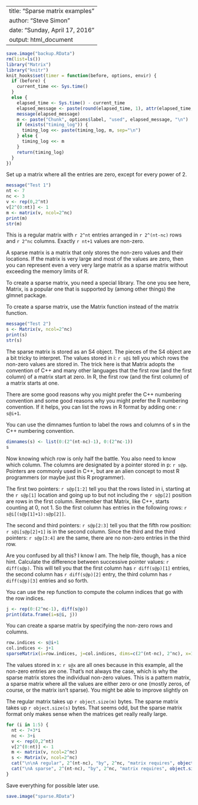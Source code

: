 
---
title: "Sparse matrix examples"
author: "Steve Simon"
date: "Sunday, April 17, 2016"
output: html_document
---

```{r start-clean}
save.image("backup.RData")
rm(list=ls())
library("Matrix")
library("knitr")
knit_hooks$set(timer = function(before, options, envir) {
  if (before) {
    current_time <<- Sys.time()
  }
  else {
    elapsed_time <- Sys.time() - current_time
    elapsed_message <- paste(round(elapsed_time, 1), attr(elapsed_time, "units"))
    message(elapsed_message)
    m <- paste("Chunk", options$label, "used", elapsed_message, "\n")
    if (exists("timing_log")) {
      timing_log <<- paste(timing_log, m, sep="\n")
    } else {
      timing_log <<- m
    }
    return(timing_log)
  }
})
```

Set up a matrix where all the entries are zero, except for
every power of 2.

```{r create a simple matrix, message=TRUE, timer=TRUE}
message("Test 1")
nt <- 7
nc <- 3
v <- rep(0,2^nt)
v[2^(0:nt)] <- 1
m <- matrix(v, ncol=2^nc)
print(m)
str(m)
```

This is a regular matrix with `r 2^nt` entries arranged in
`r 2^(nt-nc)` rows and `r 2^nc` columns. Exactly `r nt+1`
values are non-zero. 

A sparse matrix is a matrix that only stores the non-zero values
and their locations. If the matrix is very large and most of
the values are zero, then you can represent even a very very large
matrix as a sparse matrix without exceeding the memory limits of R.

To create a sparse matrix, you need a special library. The one 
you see here, Matrix, is a popular one that is supported
by (among other things) the glmnet package.

To create a sparse matrix, use the Matrix function instead of
the matrix function.

```{r create sparse matrix, message=FALSE, timer=TRUE}
message("Test 2")
s <- Matrix(v, ncol=2^nc)
print(s)
str(s)
```

The sparse matrix is stored as an S4 object. The pieces of the S4
object are a bit tricky to interpret. The values stored in  i: `r s@i`
tell you which rows the non-zero values are stored in. The trick here
is that Matrix adopts the convention of C++ and many other languages
that the first row (and the first column) of a matrix start at zero.
In R, the first row (and the first column) of a matrix starts at one.

There are some good reasons why you might prefer the C++ numbering convention
and some good reasons why you might prefer the R numbering convention. If it
helps, you can list the rows in R format by adding one: `r s@i+1`.

You can use the dimnames funtion to label the rows and columns of s in the C++
numbering convention.

```{r relabel sparse matrix, timer=TRUE}
dimnames(s) <- list(0:(2^(nt-nc)-1), 0:(2^nc-1))
s
```

Now knowing which row is only half the battle. You also need to know which column.
The columns are designated by a pointer stored in p: `r s@p`. Pointers are 
commonly used in C++, but are an alien concept to most R programmers (or maybe
just this R programmer).

The first two pointers: `r s@p[1:2]` tell you that the rows listed in i, starting
at the `r s@p[1]` location and going up to but not including the `r s@p[2]` position
are rows in the first column. Remember that Matrix, like C++, starts counting at 0,
not 1. So the first column has entries in the following rows: `r s@i[(s@p[1]+1):s@p[2]]`.

The second and third pointers: `r s@p[2:3]` tell you that the fifth row position: `r s@i[s@p[2]+1]`
is in the second column. Since the third and the third pointers: `r s@p[3:4]` are the same, there
are no non-zero entries in the third row.

Are you confused by all this? I know I am. The help file, though, has a nice hint. Calculate the
difference between successive pointer values: `r diff(s@p)`. This will tell you that the first 
column has `r diff(s@p)[1]` entries, the second column has `r diff(s@p)[2]` entry, the third
column has `r diff(s@p)[3]` entries and so forth.

You can use the rep function to compute the column indices that go with the row indices.

```{r calculate column indices, timer=TRUE}
j <- rep(0:(2^nc-1), diff(s@p))
print(data.frame(i=s@i, j))
```

You can create a sparse matrix by specifying the non-zero rows and columns.

```{r specify rows and columns, timer=TRUE}
row.indices <- s@i+1
col.indices <- j+1
sparseMatrix(i=row.indices, j=col.indices, dims=c(2^(nt-nc), 2^nc), x=1)
```

The values stored in x: `r s@x` are all ones because in this example, all the non-zero entries are one.
That's not always the case, which is why the sparse matrix stores the individual non-zero values. 
This is a pattern matrix, a sparse matrix where all the values are either zero or one (mostly zeros,
of course, or the matrix isn't sparse). You might be able to improve slightly on 

The regular matrix takes up `r object.size(m)` bytes. The sparse matrix takes up `r object.size(s)` bytes. That seems odd,
but the sparse matrix format only makes sense when the matrices get really really large.

```{r examine sparse matrix, timer=TRUE}
for (i in 1:5) {
  nt <- 7+3*i
  nc <- 3+i
  v <- rep(0,2^nt)
  v[2^(0:nt)] <- 1
  m <- matrix(v, ncol=2^nc)
  s <- Matrix(v, ncol=2^nc)
  cat("\n\nA regular", 2^(nt-nc), "by", 2^nc, "matrix requires", object.size(m), "bytes.")
  cat("\nA sparse", 2^(nt-nc), "by", 2^nc, "matrix requires", object.size(s), "bytes.")
}
```

Save everything for possible later use.

```{r save-everything, timer=TRUE}
save.image("sparse.RData")
```
